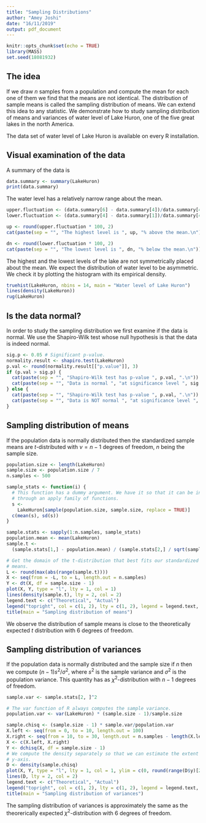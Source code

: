 ```yaml
---
title: "Sampling Distributions"
author: "Amey Joshi"
date: "16/11/2019"
output: pdf_document
---
```


```r
knitr::opts_chunk$set(echo = TRUE)
library(MASS)
set.seed(18081932)
```

## The idea

If we draw $n$ samples from a population and compute the mean for each one of 
them we find that the means are not identical. The distribution of sample means
is called the sampling distribution of means. We can extend this idea to any
statistic. We demonstrate how to study sampling distribution of means and 
variances of water level of Lake Huron, one of the five great lakes in the 
north America.

The data set of water level of Lake Huron is available on every R installation.

## Visual examination of the data
A summary of the data is
```r
data.summary <- summary(LakeHuron)
print(data.summary)
```

The water level has a relatively narrow range about the mean.
```r
upper.fluctuation <- (data.summary[6] - data.summary[4])/data.summary[4]
lower.fluctuation <- (data.summary[4] - data.summary[1])/data.summary[4]

up <- round(upper.fluctuation * 100, 2)
cat(paste(sep = "", "The highest level is ", up, "% above the mean.\n"))

dn <- round(lower.fluctuation * 100, 2)
cat(paste(sep = "", "The lowest level is ", dn, "% below the mean.\n"))
```

The highest and the lowest levels of the lake are not symmetrically placed about
the mean. We expect the distribution of water level to be asymmetric. We check 
it by plotting the histogram with its empirical density.
```r
truehist(LakeHuron, nbins = 14, main = "Water level of Lake Huron")
lines(density(LakeHuron))
rug(LakeHuron)
```

## Is the data normal?
In order to study the sampling distribution we first examine if the data is normal.
We use the Shapiro-Wilk test whose null hypothesis is that the data is indeed
normal.
```r
sig.p <- 0.05 # Significant p-value.
normality.result <- shapiro.test(LakeHuron)
p.val <- round(normality.result[["p.value"]], 3)
if (p.val > sig.p) {
  cat(paste(sep = "", "Shapiro-Wilk test has p-value ", p.val, ".\n"))
  cat(paste(sep = "", "Data is normal ", "at significance level ", sig.p, ".\n"))
} else {
  cat(paste(sep = "", "Shapiro-Wilk test has p-value ", p.val, ".\n"))
  cat(paste(sep = "", "Data is NOT normal ", "at significance level ", sig.p, ".\n"))
}
```

## Sampling distribution of means
If the population data is normally distributed then the standardized sample means
are $t$-distributed with $\nu = n - 1$ degrees of freedom, $n$ being the sample
size.
```r
population.size <- length(LakeHuron)
sample.size <- population.size / 7
n.samples <- 500

sample_stats <- function(i) {
  # This function has a dummy argument. We have it so that it can be invoked
  # through an apply family of functions.
  s <-
    LakeHuron[sample(population.size, sample.size, replace = TRUE)]
  c(mean(s), sd(s))
}

sample.stats <- sapply(1:n.samples, sample_stats)
population.mean <- mean(LakeHuron)
sample.t <-
  (sample.stats[1,] - population.mean) / (sample.stats[2,] / sqrt(sample.size))

# Get the domain of the t-distribution that best fits our standardized sample 
# means.
L <- round(max(abs(range(sample.t))))
X <- seq(from = -L, to = L, length.out = n.samples)
Y <- dt(X, df = sample.size - 1)
plot(X, Y, type = "l", lty = 1, col = 1)
lines(density(sample.t), lty = 2, col = 2)
legend.text <- c("Theoretical", "Actual")
legend("topright", col = c(1, 2), lty = c(1, 2), legend = legend.text, cex = 0.8)
title(main = "Sampling distribution of means")
```

We observe the distribution of sample means is close to the theoretically 
expected $t$ distribution with $6$ degrees of freedom.

## Sampling distribution of variances
If the population data is normally distributed and the sample size if $n$ then
we compute $(n - 1)s^2/\sigma^2$, where $s^2$ is the sample variance and 
$\sigma^2$ is the population variance. This quantity has as $\chi^2$-distribution
with $n - 1$ degrees of freedom. 
```r
sample.var <- sample.stats[2, ]^2

# The var function of R always computes the sample variance.
population.var <- var(LakeHuron) * (sample.size - 1)/sample.size

sample.chisq <- (sample.size - 1) * sample.var/population.var
X.left <- seq(from = 0, to = 10, length.out = 100)
X.right <- seq(from = 10, to = 30, length.out = n.samples - length(X.left))
X <- c(X.left, X.right)
Y <- dchisq(X, df = sample.size - 1)
# We compute the density separately so that we can estimate the extent of the
# y-axis.
D <- density(sample.chisq)
plot(X, Y, type = "l", lty = 1, col = 1, ylim = c(0, round(range(D$y)[2], 1)))
lines(D, lty = 2, col = 2)
legend.text <- c("Theoretical", "Actual")
legend("topright", col = c(1, 2), lty = c(1, 2), legend = legend.text, cex = 0.8)
title(main = "Sampling distribution of variances")
```

The sampling distribution of variances is approximately the same as the theorerically
expected $\chi^2$-distribution with $6$ degrees of freedom.
